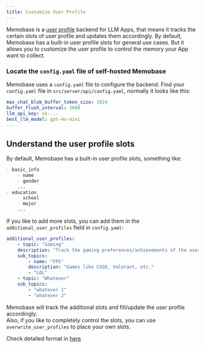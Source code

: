 ```yaml
---
title: Customize User Profile
---
```

Memobase is a [user profile](/features#user-profile-as-memory) backend for LLM Apps, that means it tracks the certain slots of user profile and updates them accordingly.
By default, Memobase has a built-in user profile slots for general use cases.
But it allows you to customize the user profile to control the memory your App want to collect. 

### Locate the `config.yaml` file of self-hosted Memobase
Memobase uses a `config.yaml` file to configure the backend. 
Find your `config.yaml` file in `src/server/api/config.yaml`, normally it looks like this:

```yaml
max_chat_blob_buffer_token_size: 1024
buffer_flush_interval: 3600
llm_api_key: sk-...
best_llm_model: gpt-4o-mini
...

```
## Understand the user profile slots
By default, Memobase has a built-in user profile slots, something like:
```markdown
- basic_info
    - name
    - gender
    ...
- education
    - school
    - major
    ...
```
If you like to add more slots, you can add them in the `additional_user_profiles` field in `config.yaml`:
```yaml
additional_user_profiles:
    - topic: "Gaming"
    description: "Track the gaming preferences/achievements of the user."
    sub_topics:
        - name: "FPS"
        description: "Games like CSGO, Valorant, etc."
        - "LOL"
    - topic: "Whatever"
    sub_topics:
        - "whatever 1"
        - "whatever 2"
```
Memobase will track the additional slots and fill/update the user profile accordingly.  
Also, if you like to completely control the slots, you can use `overwrite_user_profiles` to place your own slots.

Check detailed format in [here](/features/customization/full#profile-config)